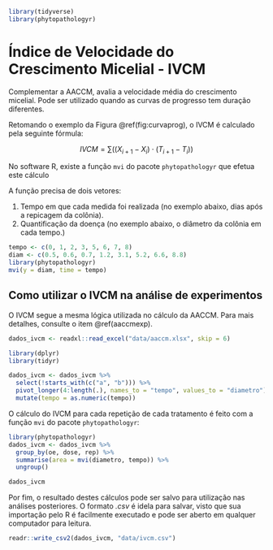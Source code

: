 ```r
library(tidyverse)
library(phytopathologyr)
```



# Índice de Velocidade do Crescimento Micelial - IVCM {#ivcm}

Complementar a AACCM, avalia a velocidade média do crescimento micelial. Pode ser utilizado quando as curvas de progresso tem duração diferentes.


Retomando o exemplo da Figura \@ref(fig:curvaprog), o IVCM é calculado pela seguinte fórmula: 



$$
IVCM =  \sum ((X_{i+1}-X_i) \cdot (T_{i+1}-T_i))
$$

No software R, existe a função `mvi` do pacote `phytopathologyr` que efetua este cálculo

A função precisa de dois vetores:

1. Tempo em que cada medida foi realizada (no exemplo abaixo, dias após a repicagem da colônia).
2. Quantificação da doença (no exemplo abaixo, o diâmetro da colônia em cada tempo.)

```r
tempo <- c(0, 1, 2, 3, 5, 6, 7, 8)
diam <- c(0.5, 0.6, 0.7, 1.2, 3.1, 5.2, 6.6, 8.8)
library(phytopathologyr)
mvi(y = diam, time = tempo)
```

## Como utilizar o IVCM na análise de experimentos

 O IVCM segue a mesma lógica utilizada no cálculo da AACCM. Para mais detalhes, consulte o item \@ref(aaccmexp).


```r
dados_ivcm <- readxl::read_excel("data/aaccm.xlsx", skip = 6)

library(dplyr)
library(tidyr)

dados_ivcm <- dados_ivcm %>%
  select(!starts_with(c("a", "b"))) %>%
  pivot_longer(4:length(.), names_to = "tempo", values_to = "diametro") %>%
  mutate(tempo = as.numeric(tempo))
```

O cálculo do IVCM para cada repetição de cada tratamento é feito com a função `mvi` do pacote `phytopathologyr`: 

```r
library(phytopathologyr)
dados_ivcm <- dados_ivcm %>%
  group_by(oe, dose, rep) %>%
  summarise(area = mvi(diametro, tempo)) %>%
  ungroup()

dados_ivcm
```

Por fim, o resultado destes cálculos pode ser salvo para utilização nas análises posteriores. O formato *.csv* é idela para salvar, visto que sua importação pelo R é facilmente executado e pode ser aberto em qualquer computador para leitura.

```r

readr::write_csv2(dados_ivcm, "data/ivcm.csv")
```
